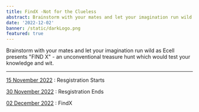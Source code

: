 ```yaml
---
title: FindX -Not for the Clueless
abstract: Brainstorm with your mates and let your imagination run wild as Ecell presents `FIND X` - an unconventional treasure hunt which would test your knowledge and wit
date: '2022-12-02'
banner: /static/darkLogo.png
featured: true
---
```


Brainstorm with your mates and let your
imagination run wild as Ecell presents "FIND X" -
an unconventional treasure hunt which would
test your knowledge and wit.

---

<u>15 November 2022</u> : Resgistration Starts

<u>30 November 2022</u> : Resgistration Ends

<u>02 December 2022</u> : FindX
